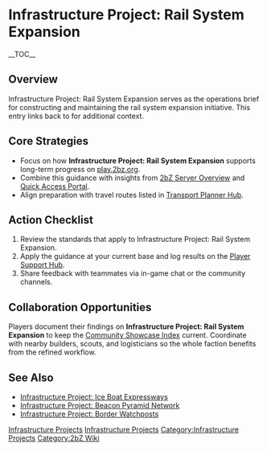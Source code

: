 {{Short description|Infrastructure Project: Rail System Expansion serves as the operations brief for constructing and maintaining the rail system expansion initiative}}
= Infrastructure Project: Rail System Expansion =
{{2bZ Navbox}}
__TOC__

== Overview ==
Infrastructure Project: Rail System Expansion serves as the operations brief for
constructing and maintaining the rail system expansion initiative. This entry links back
to [[Category:Infrastructure Projects|Infrastructure Projects]] for additional context.

== Core Strategies ==
* Focus on how '''Infrastructure Project: Rail System Expansion''' supports long-term progress on [[play.2bz.org]].
* Combine this guidance with insights from [[2bZ Server Overview]] and [[Quick Access Portal]].
* Align preparation with travel routes listed in [[Transport Planner Hub]].

== Action Checklist ==
# Review the [[Category:Infrastructure Projects|Infrastructure Projects]] standards that apply to Infrastructure Project: Rail System Expansion.
# Apply the guidance at your current base and log results on the [[Player Support Hub]].
# Share feedback with teammates via in-game chat or the community channels.

== Collaboration Opportunities ==
Players document their findings on '''Infrastructure Project: Rail System Expansion''' to
keep the [[Community Showcase Index]] current. Coordinate with nearby builders, scouts,
and logisticians so the whole faction benefits from the refined workflow.

== See Also ==
* [[Infrastructure Project: Ice Boat Expressways]]
* [[Infrastructure Project: Beacon Pyramid Network]]
* [[Infrastructure Project: Border Watchposts]]

[[Category:Infrastructure Projects]]
[[Category:2bZ Wiki]]
